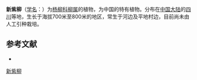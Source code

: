 {{Speciesbox
| name = 新紫柳
| status = 
| status_system = 
| image =
| genus = Salix
| species = neowilsonii
| authority = Fang
}}

'''新紫柳'''（[[学名|学名]]：{{lang|la|''Salix neowilsonii''}}）为[[杨柳科|杨柳科]][[柳属|柳属]]的植物，为中国的特有植物。分布在[[中国大陆|中国大陆]]的[[四川|四川]]等地，生长于海拔700米至800米的地区，常生于河边及平地村边，目前尚未由人工引种栽培。

== 参考文献 ==
<div class="references-small">
* {{cite web| url =http://www.bioinfo.cn/db05/KmzwSpecies.php?action=view&id=20528| title =新紫柳| work =《中国高等植物数据库全库》| publisher =中国科学院微生物研究所| author =昆明植物研究所| accessdate =2009-02-25| deadurl =yes| archiveurl =https://web.archive.org/web/20160305101516/http://www.bioinfo.cn/db05/KmzwSpecies.php?action=view&id=20528| archivedate =2016-03-05}}
</div>
{{Taxonbar|from=Q11084100}}

[[Category:柳属|新紫柳]]


{{植物小作品}}